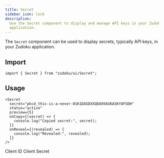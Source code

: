 ```yaml
---
title: Secret
sidebar_icon: lock
description:
  Use the Secret component to display and manage API keys in your Zudoku
  application.
---
```



The `Secret` component can be used to display secrets, typically API keys, in
your Zudoku application.

## Import

```tsx
import { Secret } from "zudoku/ui/Secret";
```

## Usage

```tsx
<Secret
  secret="pkcd_this-is-a-never-01K1DASDXXQDA9S6GKASKYAFSDH"
  status="active"
  preview={5}
  onCopy={(secret) => {
    console.log("Copied secret:", secret);
  }}
  onReveal={(revealed) => {
    console.log("Revealed:", revealed);
  }}
/>
```

 <div className="flex flex-col gap-2">
<Secret
  secret="pkcd_this-is-a-never-01K1DASDXXQDA9S6GKASKYAFSDH"
  status="active"
  className="max-w-fit"
/>

<Secret
  secret="pkcd_this-is-a-gonna-01K1DAFSDHAS9S6GE5KASKYSDXX"
  status="expiring"
  className="max-w-fit"
/>

<Secret
  secret="pkcd_this-is-a-give-01K1DAFSSDHOOASDD9S6KYGE5KAS"
  status="expired"
  className="max-w-fit"
/>

<Secret
  secret="pkcd_this-is-a-you-01K1DAGDN0NDDHXS7VBYGFME1SFSR"
  status="revoked"
  className="max-w-fit"
/>

<Secret
  secret="pkcd_this-is-a-you-01K1DAGDN0NDDHXS7VBYGFME1SFSR"
  status="none"
  className="max-w-fit"
/>

<Secret
  secret="pkcd_this-is-a-up-01K1DAFSDHASDXXSQDA9S6GE5KASKY"
  className="max-w-fit"
/>

<div className="flex flex-col gap-0 max-w-fit not-prose">
  <span className="text-sm font-medium">Client ID</span>
  <Value
    value="client-id-01985b58-d7af-71eb-a27e-b2062935ece4"
    className="w-full"
  />
  <span className="text-sm font-medium">Client Secret</span>
  <Secret
    secret="pkcd_this-is-a-up-01K1DAFSDHASDXXSQDA9S6GE5KASKY"
  />
</div>
</div>
